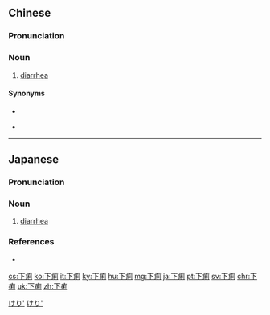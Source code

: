 ==Chinese==
{{zh-forms}}

===Pronunciation===
{{zh-pron
|m=xiàlì
|c=haa6 lei6
|mn=hā-lī
|cat=n
}}

===Noun===
{{zh-noun}}

# [[diarrhea]]

====Synonyms====
* {{zh-l|腹瀉}}
* {{qualifier|colloquial}} {{zh-l|拉肚子|tr=lā dùzi}}

----

==Japanese==
{{wikipedia|lang=ja}}
{{ja-kanjitab|げ|り|yomi=o}}

===Pronunciation===
{{ja-pron|acc=h|y=go|げり}}

===Noun===
{{ja-noun|げり}}

# [[diarrhea]]

===References===
* {{R:OxfordJapanese}}

[[Category:Japanese basic words|けり']]
[[Category:ja:Feces|けり']]

[[cs:下痢]]
[[ko:下痢]]
[[it:下痢]]
[[ky:下痢]]
[[hu:下痢]]
[[mg:下痢]]
[[ja:下痢]]
[[pt:下痢]]
[[sv:下痢]]
[[chr:下痢]]
[[uk:下痢]]
[[zh:下痢]]